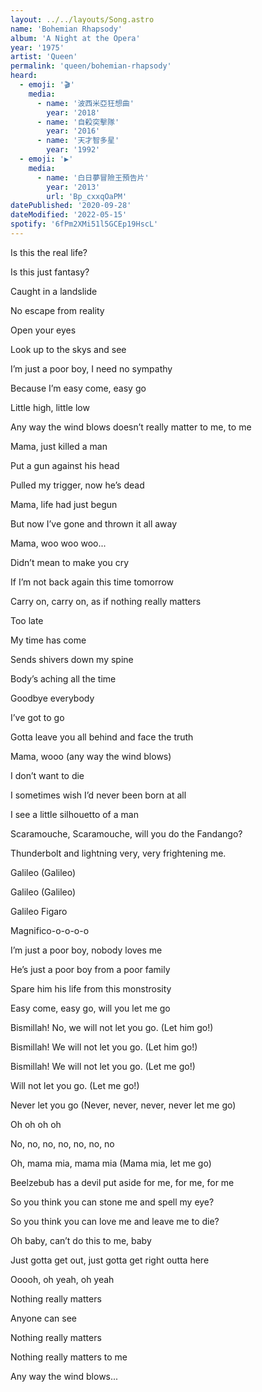 ```yaml
---
layout: ../../layouts/Song.astro
name: 'Bohemian Rhapsody'
album: 'A Night at the Opera'
year: '1975'
artist: 'Queen'
permalink: 'queen/bohemian-rhapsody'
heard:
  - emoji: '🎬'
    media:
      - name: '波西米亞狂想曲'
        year: '2018'
      - name: '自殺突擊隊'
        year: '2016'
      - name: '天才智多星'
        year: '1992'
  - emoji: '▶️'
    media:
      - name: '白日夢冒險王預告片'
        year: '2013'
        url: 'Bp_cxxqOaPM'
datePublished: '2020-09-28'
dateModified: '2022-05-15'
spotify: '6fPm2XMi51l5GCEp19HscL'
---
```


<LyricSection>

Is this the real life?

Is this just fantasy?

Caught in a landslide

No escape from reality

</LyricSection>

<LyricSection>

Open your eyes

Look up to the skys and see

I&rsquo;m just a poor boy, I need no sympathy

Because I&rsquo;m easy come, easy go

Little high, little low

Any way the wind blows doesn&rsquo;t really matter to me, to me

</LyricSection>

<LyricSection>

Mama, just killed a man

Put a gun against his head

Pulled my trigger, now he&rsquo;s dead

Mama, life had just begun

But now I&rsquo;ve gone and thrown it all away

</LyricSection>

<LyricSection>

Mama, woo woo woo...

Didn&rsquo;t mean to make you cry

If I&rsquo;m not back again this time tomorrow

Carry on, carry on, as if nothing really matters

</LyricSection>

<LyricSection>

Too late

My time has come

Sends shivers down my spine

Body&rsquo;s aching all the time

Goodbye everybody

I&rsquo;ve got to go

Gotta leave you all behind and face the truth

</LyricSection>

<LyricSection>

Mama, wooo (any way the wind blows)

I don&rsquo;t want to die

I sometimes wish I&rsquo;d never been born at all

</LyricSection>

<LyricSection>

I see a little silhouetto of a man

Scaramouche, Scaramouche, will you do the Fandango?

Thunderbolt and lightning very, very frightening me.

Galileo (Galileo)

Galileo (Galileo)

Galileo Figaro

Magnifico-o-o-o-o

</LyricSection>

<LyricSection>

I&rsquo;m just a poor boy, nobody loves me

He&rsquo;s just a poor boy from a poor family

Spare him his life from this monstrosity

</LyricSection>

<LyricSection>

Easy come, easy go, will you let me go

Bismillah! No, we will not let you go. (Let him go!)

Bismillah! We will not let you go. (Let him go!)

Bismillah! We will not let you go. (Let me go!)

Will not let you go. (Let me go!)

Never let you go (Never, never, never, never let me go)

Oh oh oh oh

No, no, no, no, no, no, no

Oh, mama mia, mama mia (Mama mia, let me go)

Beelzebub has a devil put aside for me, for me, for me

</LyricSection>

<LyricSection>

So you think you can stone me and spell my eye?

So you think you can love me and leave me to die?

Oh baby, can&rsquo;t do this to me, baby

Just gotta get out, just gotta get right outta here

</LyricSection>

<LyricSection>

Ooooh, oh yeah, oh yeah

</LyricSection>

<LyricSection>

Nothing really matters

Anyone can see

Nothing really matters

Nothing really matters to me

</LyricSection>

<LyricSection>

Any way the wind blows...

</LyricSection>
